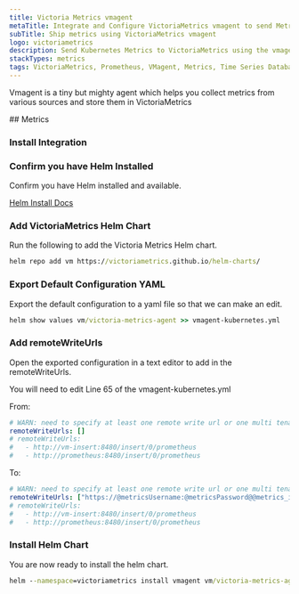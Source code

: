 ```yaml
---
title: Victoria Metrics vmagent
metaTitle: Integrate and Configure VictoriaMetrics vmagent to send Metrics
subTitle: Ship metrics using VictoriaMetrics vmagent
logo: victoriametrics
description: Send Kubernetes Metrics to VictoriaMetrics using the vmagent instructions below and begin searching your data
stackTypes: metrics
tags: VictoriaMetrics, Prometheus, VMagent, Metrics, Time Series Database, Kubernetes, Vmagent
---
```


Vmagent is a tiny but mighty agent which helps you collect 
metrics from various sources and store them in VictoriaMetrics

<Steps>
  ## Metrics

  ### Install Integration

  <InstallIntegration/>
  
  ### Confirm you have Helm Installed

  Confirm you have Helm installed and available.

  [Helm Install Docs](https://helm.sh/docs/intro/install/)

  ### Add VictoriaMetrics Helm Chart

  Run the following to add the Victoria Metrics Helm chart.

  ```cmd copy
  helm repo add vm https://victoriametrics.github.io/helm-charts/
  ```

  ### Export Default Configuration YAML

  Export the default configuration to a yaml file so that we can make an edit.

  ```cmd copy
  helm show values vm/victoria-metrics-agent >> vmagent-kubernetes.yml
  ```

  ### Add remoteWriteUrls

  Open the exported configuration in a text editor to add in the remoteWriteUrls.

  You will need to edit Line 65 of the vmagent-kubernetes.yml 

  From:

  ```yml copy
  # WARN: need to specify at least one remote write url or one multi tenant url
  remoteWriteUrls: []
  # remoteWriteUrls:
  #   - http://vm-insert:8480/insert/0/prometheus
  #   - http://prometheus:8480/insert/0/prometheus
  ```

  To:

  ```yml copy showLineNumbers /@metricsUsername/ /@metricsPassword/ /@metrics_id/ /@vmAgentPort/
  # WARN: need to specify at least one remote write url or one multi tenant url
  remoteWriteUrls: ["https://@metricsUsername:@metricsPassword@@metrics_id-vm.logit.io:@vmAgentPort/api/v1/write"]
  # remoteWriteUrls:
  #   - http://vm-insert:8480/insert/0/prometheus
  #   - http://prometheus:8480/insert/0/prometheus
  ```

  ### Install Helm Chart

  You are now ready to install the helm chart.

  ```cmd copy
  helm --namespace=victoriametrics install vmagent vm/victoria-metrics-agent --create-namespace -f vmagent-kubernetes.yml
  ```

</Steps>